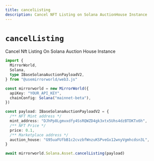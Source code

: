 ```yaml
---
title: cancelListing
description: Cancel NFT Listing on Solana AuctionHouse Instance
---
```


# `cancelListing`

Cancel Nft Listing On Solana Auction House Instance

```ts
import {
  MirrorWorld,
  Solana,
  type IBaseSolanaAuctionPayloadV2,
} from "@usemirrorworld/web3.js"

const mirrorworld = new MirrorWorld({
  apiKey: "YOUR_API_KEY",
  chainConfig: Solana("mainnet-beta"),
})

const payload: IBaseSolanaAuctionPayloadV2 = {
  /** NFT Mint address */
  mint_address: "DJhPp8Lgmvxdfy4SsRQWZD4gk3xtx5Uhs4dzBTDKTx6h",
  /** NFT Price */
  price: 0.1,
  /** Marketplace address */
  auction_house: "G95uaFUfbB1c2cvzbfWnzuKSPveGx12wnyVgmhcdsn3L",
}

await mirrorworld.Solana.Asset.cancelListing(payload)
```
